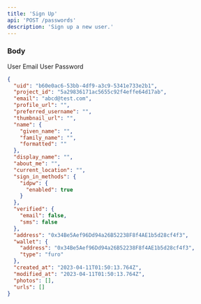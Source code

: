 ```yaml
---
title: 'Sign Up'
api: 'POST /passwords'
description: 'Sign up a new user.'
---
```


### Body

<ParamField body="email" type="string" required>
  User Email
</ParamField>

<ParamField body="password" type="string" required>
  User Password
</ParamField>

<ResponseExample>

```json Sign up Success
{
  "uid": "b60e0ac6-53bb-4df9-a3c9-5341e733e2b1",
  "project_id": "5a29836171ac5655c92f4effe64d17ab",
  "email": "abcd@test.com",
  "profile_url": "",
  "preferred_username": "",
  "thumbnail_url": "",
  "name": {
    "given_name": "",
    "family_name": "",
    "formatted": ""
  },
  "display_name": "",
  "about_me": "",
  "current_location": "",
  "sign_in_methods": {
    "idpw": {
      "enabled": true
    }
  },
  "verified": {
    "email": false,
    "sms": false
  },
  "address": "0x34Be5Aef96Dd94a26B52238F8f4AE1b5d28cf4f3",
  "wallet": {
    "address": "0x34Be5Aef96Dd94a26B52238F8f4AE1b5d28cf4f3",
    "type": "furo"
  },
  "created_at": "2023-04-11T01:50:13.764Z",
  "modified_at": "2023-04-11T01:50:13.764Z",
  "photos": [],
  "urls": []
}
```

</ResponseExample>

